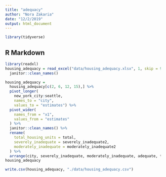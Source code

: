 ```yaml
---
title: "adequacy"
author: "Nora Zakaria"
date: "12/2/2019"
output: html_document
---
```


```r
library(tidyverse)
```

## R Markdown

```r
library(readxl)
housing_adequacy = read_excel("data/housing_adequacy.xlsx", 1, skip = 9) %>%
  janitor::clean_names()

housing_adequacy = 
  housing_adequacy[c(2, 6, 12, 15),] %>%
  pivot_longer(
    new_york_city:seattle, 
    names_to = "city", 
    values_to = "estimates") %>%
  pivot_wider(
    names_from = "x1", 
    values_from = "estimates"
  ) %>%
  janitor::clean_names() %>%
  rename(
    total_housing_units = total, 
    severely_inadequate = severely_inadequate2, 
    moderately_inadequate = moderately_inadequate2
  ) %>%
  arrange(city, severely_inadequate, moderately_inadequate, adequate, total_housing_units)
housing_adequacy

write.csv(housing_adequacy, "./data/housing_adequacy.csv")
```

